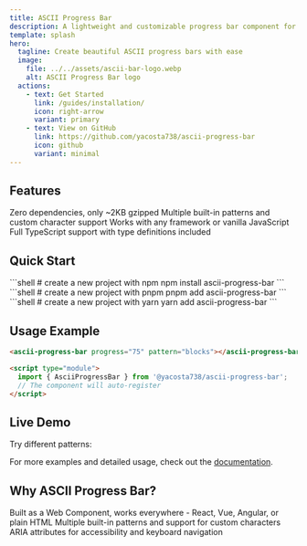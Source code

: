 ```yaml
---
title: ASCII Progress Bar
description: A lightweight and customizable progress bar component for the web
template: splash
hero:
  tagline: Create beautiful ASCII progress bars with ease
  image:
    file: ../../assets/ascii-bar-logo.webp
    alt: ASCII Progress Bar logo
  actions:
    - text: Get Started
      link: /guides/installation/
      icon: right-arrow
      variant: primary
    - text: View on GitHub
      link: https://github.com/yacosta738/ascii-progress-bar
      icon: github
      variant: minimal
---
```



## Features

<CardGrid stagger>
  <Card title="Lightweight" icon="rocket">
    Zero dependencies, only ~2KB gzipped
  </Card>
  <Card title="Customizable" icon="pencil">
    Multiple built-in patterns and custom character support
  </Card>
  <Card title="Web Component" icon="puzzle">
    Works with any framework or vanilla JavaScript
  </Card>
  <Card title="TypeScript" icon="document">
    Full TypeScript support with type definitions included
  </Card>
</CardGrid>

## Quick Start

<PackageManagerTabs>
      <Fragment slot="npm">
      ```shell
      # create a new project with npm
      npm install ascii-progress-bar
      ```
      </Fragment>
      <Fragment slot="pnpm">
      ```shell
      # create a new project with pnpm
      pnpm add ascii-progress-bar
      ```
      </Fragment>
      <Fragment slot="yarn">
      ```shell
      # create a new project with yarn
      yarn add ascii-progress-bar
      ```
      </Fragment>
    </PackageManagerTabs>

## Usage Example

```html
<ascii-progress-bar progress="75" pattern="blocks"></ascii-progress-bar>

<script type="module">
  import { AsciiProgressBar } from '@yacosta738/ascii-progress-bar';
  // The component will auto-register
</script>
```

## Live Demo

Try different patterns:

<AsciiProgressBarDemo />

For more examples and detailed usage, check out the [documentation](/examples/all/).

## Why ASCII Progress Bar?

<CardGrid>
  <Card title="Framework Agnostic" icon="puzzle">
    Built as a Web Component, works everywhere - React, Vue, Angular, or plain HTML
  </Card>
  <Card title="Easy to Style" icon="setting">
    Multiple built-in patterns and support for custom characters
  </Card>
  <Card title="Accessible" icon="approve-check">
    ARIA attributes for accessibility and keyboard navigation
  </Card>
</CardGrid>
